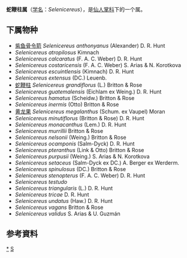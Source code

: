 {{Automatic Taxobox
| taxon = Selenicereus
| authority = (A.Berger) Britton & Rose
| image = Selenicereus spinulosus Tafel53 Cereus.png
| image_caption = Selenicereus spinulosus
| synonyms = 
* ''Chiapasophyllum'' <small>Doweld</small>
* ''Chiapasophyllum'' <small>Alexander</small>
* ''Hylocereus'' <small>Britton & Rose</small>
* ''Werckleocereus'' <small>Britton & Rose</small>
* ''Wilmattea'' <small>Britton & Rose</small> 
}}

'''蛇鞭柱属'''（[[学名|学名]]：''Selenicereus''），是[[仙人掌科|仙人掌科]]下的一个属。

==下属物种==
* [[紫鱼骨令箭|紫鱼骨令箭]] ''Selenicereus anthonyanus'' (Alexander) D. R. Hunt
* ''Selenicereus atropilosus'' Kimnach
* ''Selenicereus calcaratus'' (F. A. C. Weber) D. R. Hunt
* ''Selenicereus costaricensis'' (F. A. C. Weber) S. Arias & N. Korotkova
* ''Selenicereus escuintlensis'' (Kimnach) D. R. Hunt
* ''Selenicereus extensus'' (DC.) Leuenb.
* [[蛇鞭柱|蛇鞭柱]] ''Selenicereus grandiflorus'' (L.) Britton & Rose
* ''Selenicereus guatemalensis'' (Eichlam ex Weing.) D. R. Hunt
* ''Selenicereus hamatus'' (Scheidw.) Britton & Rose
* ''Selenicereus inermis'' (Otto) Britton & Rose
* [[黄龙果|黄龙果]] ''Selenicereus megalanthus'' (Schum. ex Vaupel) Moran
* ''Selenicereus minutiflorus'' (Britton & Rose) D. R. Hunt
* ''Selenicereus monacanthus'' (Lem.) D. R. Hunt
* ''Selenicereus murrillii'' Britton & Rose
* ''Selenicereus nelsonii'' (Weing.) Britton & Rose
* ''Selenicereus ocamponis'' (Salm-Dyck) D. R. Hunt
* ''Selenicereus pteranthus'' (Link & Otto) Britton & Rose
* ''Selenicereus purpusii'' (Weing.) S. Arias & N. Korotkova
* ''Selenicereus setaceus'' (Salm-Dyck ex DC.) A. Berger ex Werderm.
* ''Selenicereus spinulosus'' (DC.) Britton & Rose
* ''Selenicereus stenopterus'' (F. A. C. Weber) D. R. Hunt
* ''Selenicereus testudo''
* ''Selenicereus triangularis'' (L.) D. R. Hunt
* ''Selenicereus tricae'' D. R. Hunt
* ''Selenicereus undatus'' (Haw.) D. R. Hunt
* ''Selenicereus vagans'' Britton & Rose
* ''Selenicereus validus'' S. Arias & U. Guzmán

==参考資料==
{{reflist}}

{{taxonbar}}
[[Category:_蛇鞭柱属|*]]
[[Category:_仙人掌科|S]]